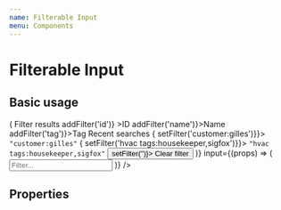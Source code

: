 ```yaml
---
name: Filterable Input
menu: Components
---
```




# Filterable Input

## Basic usage

<Playground>
  <FilterableInput
    popup={({ addFilter, resetFilter, setFilter }) => (
      <Segment.Group>
        <Segment.Header>
          <Icon name='filter_list' /> Filter results
        </Segment.Header>
        <List as={Segment} padding={0} interactive>
          <List.Item onClick={() => addFilter('id')} >ID</List.Item>
          <List.Item onClick={() => addFilter('name')}>Name</List.Item>
          <List.Item onClick={() => addFilter('tag')}>Tag</List.Item>
        </List>
        <Segment.Header>
          <Icon name='history' /> Recent searches
        </Segment.Header>
        <List as={Segment} padding={0} interactive>
          <List.Item onClick={() => { setFilter('customer:gilles')}}>
            <code>"customer:gilles"</code>
          </List.Item>
          <List.Item onClick={() => { setFilter('hvac tags:housekeeper,sigfox')}}>
            <code>"hvac tags:housekeeper,sigfox"</code>
          </List.Item>
        </List>
        <Segment.Footer>
          <Button onClick={() => setFilter('')}>
            <Icon name='clear' /> Clear filter
          </Button>
        </Segment.Footer>
      </Segment.Group>
    )}
    input={(props) => (
      <Input {...props} name='filter' placeholder='Filter...' />
    )}
  />
</Playground>

## Properties

<Props of={FilterableInput} />
